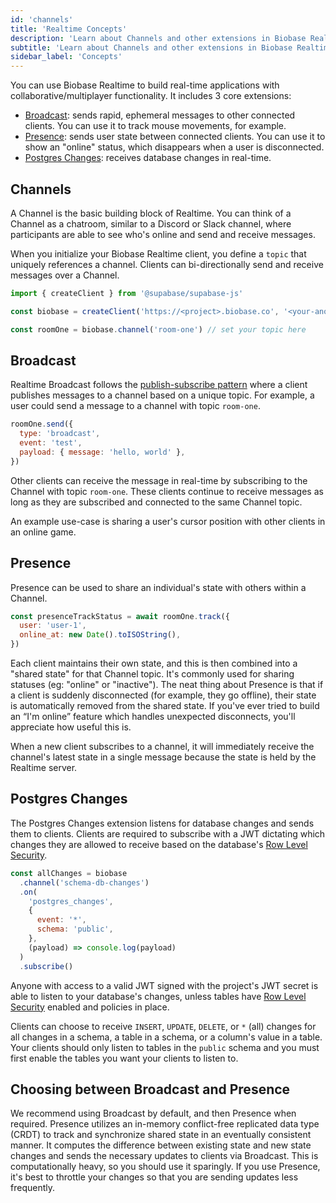 ```yaml
---
id: 'channels'
title: 'Realtime Concepts'
description: 'Learn about Channels and other extensions in Biobase Realtime'
subtitle: 'Learn about Channels and other extensions in Biobase Realtime'
sidebar_label: 'Concepts'
---
```


You can use Biobase Realtime to build real-time applications with collaborative/multiplayer functionality. It includes 3 core extensions:

- [Broadcast](/docs/guides/realtime/broadcast): sends rapid, ephemeral messages to other connected clients. You can use it to track mouse movements, for example.
- [Presence](/docs/guides/realtime/presence): sends user state between connected clients. You can use it to show an "online" status, which disappears when a user is disconnected.
- [Postgres Changes](/docs/guides/realtime/postgres-changes): receives database changes in real-time.

## Channels

A Channel is the basic building block of Realtime. You can think of a Channel as a chatroom, similar to a Discord or Slack channel, where participants are able to see who's online and send and receive messages.

When you initialize your Biobase Realtime client, you define a `topic` that uniquely references a channel. Clients can bi-directionally send and receive messages over a Channel.

```js
import { createClient } from '@supabase/supabase-js'

const biobase = createClient('https://<project>.biobase.co', '<your-anon-key>')

const roomOne = biobase.channel('room-one') // set your topic here
```

## Broadcast

Realtime Broadcast follows the [publish-subscribe pattern](https://en.wikipedia.org/wiki/Publish%E2%80%93subscribe_pattern) where a client publishes messages to a channel based on a unique topic. For example, a user could send a message to a channel with topic `room-one`.

```js
roomOne.send({
  type: 'broadcast',
  event: 'test',
  payload: { message: 'hello, world' },
})
```

Other clients can receive the message in real-time by subscribing to the Channel with topic `room-one`. These clients continue to receive messages as long as they are subscribed and connected to the same Channel topic.

An example use-case is sharing a user's cursor position with other clients in an online game.

## Presence

Presence can be used to share an individual's state with others within a Channel.

```js
const presenceTrackStatus = await roomOne.track({
  user: 'user-1',
  online_at: new Date().toISOString(),
})
```

Each client maintains their own state, and this is then combined into a "shared state" for that Channel topic. It's commonly used for sharing statuses (eg: "online" or "inactive"). The neat thing about Presence is that if a client is suddenly disconnected (for example, they go offline), their state is automatically removed from the shared state. If you've ever tried to build an “I'm online” feature which handles unexpected disconnects, you'll appreciate how useful this is.

When a new client subscribes to a channel, it will immediately receive the channel's latest state in a single message because the state is held by the Realtime server.

## Postgres Changes

The Postgres Changes extension listens for database changes and sends them to clients. Clients are required to subscribe with a JWT dictating which changes they are allowed to receive based on the database's [Row Level Security](/docs/guides/database/postgres/row-level-security).

```js
const allChanges = biobase
  .channel('schema-db-changes')
  .on(
    'postgres_changes',
    {
      event: '*',
      schema: 'public',
    },
    (payload) => console.log(payload)
  )
  .subscribe()
```

Anyone with access to a valid JWT signed with the project's JWT secret is able to listen to your database's changes, unless tables have [Row Level Security](/docs/guides/database/postgres/row-level-security) enabled and policies in place.

Clients can choose to receive `INSERT`, `UPDATE`, `DELETE`, or `*` (all) changes for all changes in a schema, a table in a schema, or a column's value in a table. Your clients should only listen to tables in the `public` schema and you must first enable the tables you want your clients to listen to.

## Choosing between Broadcast and Presence

We recommend using Broadcast by default, and then Presence when required. Presence utilizes an in-memory conflict-free replicated data type (CRDT) to track and synchronize shared state in an eventually consistent manner. It computes the difference between existing state and new state changes and sends the necessary updates to clients via Broadcast. This is computationally heavy, so you should use it sparingly. If you use Presence, it's best to throttle your changes so that you are sending updates less frequently.
